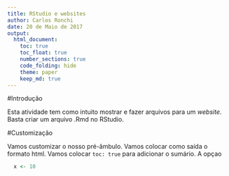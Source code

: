 ```yaml
---
title: RStudio e websites
author: Carlos Ronchi
date: 20 de Maio de 2017
output: 
  html_document:
    toc: true 
    toc_float: true 
    number_sections: true
    code_folding: hide
    theme: paper
    keep_md: true
---
```


#Introdução

Esta atividade tem como intuito mostrar e fazer arquivos para um *website*. 
Basta criar um arquivo .Rmd no RStudio. 

#Customização 

Vamos customizar o nosso pré-âmbulo. 
Vamos colocar como saída o formato html. Vamos colocar `toc: true` para adicionar
o sumário. A opçao 


```r
  x <- 10
```
